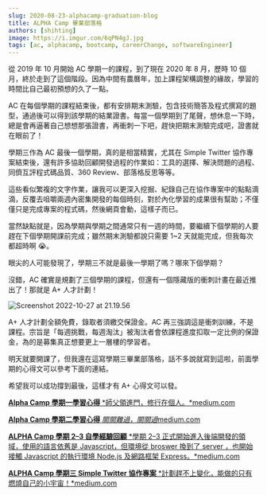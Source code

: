 ```yaml
---
slug: 2020-08-23-alphacamp-graduation-blog
title: ALPHA Camp 畢業部落格
authors: [shihting]
image: https://i.imgur.com/6qPN4gJ.jpg
tags: [ac, alphacamp, bootcamp, careerChange, softwareEngineer]
---
```


<MDXImg
  src="https://i.imgur.com/6qPN4gJ.jpg"
  source="https://www.runningquotient.com/article/single/142"
/>

從 2019 年 10 月開始 AC 學期一的課程，到了現在 2020 年 8 月，歷時 10 個月，終於走到了這個階段。因為中間有農曆年，加上課程架構調整的緣故，學習的時間比自己最初預想的久了一點。

AC 在每個學期的課程結束後，都有安排期末測驗，包含技術簡答及程式撰寫的題型，通過後可以得到該學期的結業證書。每當一個學期到了尾聲，想休息一下時，總是會再逼著自己想想那張證書，再衝刺一下吧，趕快把期末測驗完成吧，證書就在眼前了！

<!--truncate-->

學期三作為 AC 最後一個學期，真的是相當精實，尤其在 Simple Twitter 協作專案結束後，還有許多協助回顧開發過程的作業如：工具的選擇、解決問題的過程、同儕互評程式碼品質、360 Review、部落格反思等等。

這些看似繁複的文字作業，讓我可以更深入挖掘、紀錄自己在協作專案中的點點滴滴，反覆去咀嚼兩週內密集開發的每個時刻，對於內化學習的成果很有幫助；不僅僅只是完成專案的程式碼，然後網頁會動，這樣子而已。

當然缺點就是，因為學期與學期之間通常只有一週的時間，要繼續下個學期的人要趕在下個學期開課前完成；雖然期末測驗都說只需要 1~2 天就能完成，但我每次都超時啊 😭。

眼尖的人可能發現了，學期三不就是最後一學期了嗎？哪來下個學期？

沒錯，AC 確實是規劃了三個學期的課程，但還有一個隱藏版的衝刺計畫在最近推出了！那就是 A+ 人才計劃！

![Screenshot 2022-10-27 at 21.19.56](https://i.imgur.com/uFFTrqs.png)

A+ 人才計劃全額免費，錄取者須繳交保證金。AC 再三強調這是衝刺訓練，不是課程。宗旨是「每週挑戰，每週淘汰」被淘汰者會依課程進度扣取一定比例的保證金，為的是募集真正想要更上一層樓的學習者。

明天就要開課了，但我還在這寫學期三畢業部落格，話不多說就寫到這啦，前面學期的心得文可以參考下面的連結。

希望我可以成功撐到最後，這樣才有 A+ 心得文可以發。

[**Alpha Camp 學期一學習心得**
*師父領進門，修行在個人。*medium.com](https://medium.com/@mercedes722s/alpha-camp-學期一學習心得-f130ce4f3a5e)

[**Alpha Camp 學期二學習心得**
*關關難過，關關過*medium.com](https://medium.com/@mercedes722s/alpha-camp-學期二學習心得-fb3b8d5a8139)

[**ALPHA Camp 學期 2–3 自學經驗回顧**
*學期 2–3 正式開始進入後端開發的領域，使用的語言依舊是 Javascript，但環境從 broswer 換到了 server ，也開始接觸 Javascript 的執行環境 Node.js 及網路框架 Express。*medium.com](https://medium.com/@mercedes722s/alpha-camp-學期2-3-自學經驗回顧-b5e5e252739f)

[**ALPHA Camp 學期三 Simple Twitter 協作專案**
*計劃趕不上變化，能做的只有燃燒自己的小宇宙！*medium.com](https://medium.com/@mercedes722s/alpha-camp-學期三-simple-twitter-協作專案-6de62744e198)

